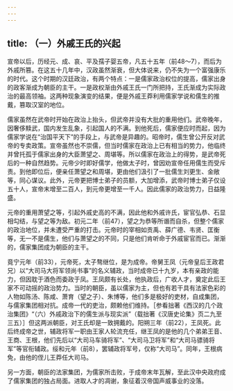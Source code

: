 ```yaml
---
---
---
```

title: （一）外戚王氏的兴起
---



宣帝以后，历经元、成、哀、平及孺子婴五帝，凡五十五年（前48～7），而后为外戚所篡。在这五十几年中，汉政虽然渐衰，但大体说来，仍不失为一个富强康乐的时代。这个时期的汉廷政治，有两个特点：一是儒家政治权位的提高，儒家出身的政客渐成为朝臣的主干。一是政权渐由外戚王氏一门所把持，王氏渐成为实际政治的最高领袖。这两种现象演变的结果，便是外戚王莽利用儒家学说和儒生的推戴，篡取汉室的地位。

儒家虽然在武帝时开始在政治上抬头，但武帝并没有大批的重用他们。武帝晚年，因奢侈黩武，国内发生乱象，引起国人的不满。到他死后，儒家便应时而起，因为儒家学说在“治国平天下”的手段上，与武帝是异趣的。昭帝时，儒生曾公开反对武帝的专卖政策。宣帝虽然也不崇儒，但当时儒家在政治上已有相当的势力，他临终并曾托孤于儒家出身的大臣萧望之、周堪等。所以儒家在政治上的得势，是武帝死后的一种自然趋势。元帝少时即好儒学，他做太子时，曾因劝宣帝任用儒生而受斥责。到他即位后，便亲任萧望之和周堪，更由他们汲引了一批儒生刘更生、金敞等，同心谋议。此外，元帝更把博士弟子的员额，大加增添，武帝时博士弟子仅设五十人，宣帝末增至二百人，到元帝更增至一千人。因此儒家的政治势力，日益隆盛。

元帝的重用萧望之等，引起外戚史高的不满，因此他和外戚许氏，宦官弘恭、石显相勾结，与望之等为敌。初元二年（前47），望之为恭等所谮而自杀，但整个儒家的政治地位，并未遭受严重的打击。元帝时的宰相如贡禹、薛广德、韦贤、匡衡等，无一不是儒生，他们与萧望之的不同，只是他们肯听命于外戚宦官而已。渐渐的，儒家集团成为朝臣的主干。

竟宁元年（前33），元帝死，太子骜继位，是为成帝。帝舅王凤（元帝皇后王政君兄）以“大司马大将军领尚书事”的名义辅政，当时成帝已十九岁，本有亲政的能力，但因耽于酒色而委政于凤。王凤颇有长处，他执政后，广收人才，奠定此后王家不可动摇的政治势力。当时的朝臣，虽以儒家为主，但也有若干具有法家色彩的人物如陈汤、陈咸、萧育（望之子）、朱博等，他们多是极好的吏材，自成集团，与儒家集团相对抗。成帝一代的吏治，颇赖他们维持。［参看拙著《西汉的几个政治集团》“（六）外戚政治下的儒生派与现实派”（载拙著《汉唐史论集》页二九至三五）］但这两派朝臣，对王氏却是一致拥戴的。阳朔三年（前22），王凤死。此后终成帝之世，辅政将军一职由王家人轮流充任，继王凤的是他的几个弟弟王音、王商、王根，他们先后以“大司马车骑将军”、“大司马卫将军”和“大司马骠骑将军”等官衔辅政。绥和元年（前8），罢辅政将军号，仅称“大司马”。同年，王根病免，由他的侄儿王莽任大司马。

另一方面，朝臣的法家集团，为儒家所击败，于成帝末年瓦解，至此汉中央政府成了儒家集团的独占局面。进取人才的凋谢，象征着汉帝国声威事业的没落。
